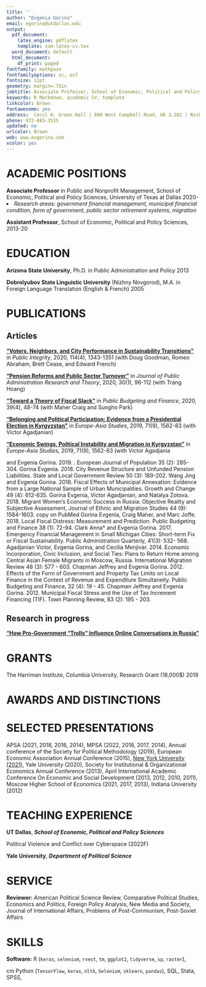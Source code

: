 ```yaml
---
title: ''
author: "Evgenia Gorina"
email: egorina@utdallas.edu
output:
  pdf_document:
    latex_engine: pdflatex
    template: svm-latex-cv.tex
  word_document: default
  html_document:
    df_print: paged
fontfamily: mathpazo
fontfamilyoptions: sc, osf
fontsize: 11pt
geometry: margin=.75in
jobtitle: Associate Professor, School of Economic, Political and Policy Sciences
keywords: R Markdown, academic CV, template
linkcolor: Brown
fontawesome: yes
address:  Cecil H. Green Hall | 800 West Campbell Road, GR 3.202 | Richardson, TX 75080-3021
phone: 972-883-3515
updated: no
urlcolor: Brown
web: www.evgorina.com
xcolor: yes
---
```


# ACADEMIC POSITIONS

**Associate Professor** in Public and Nonprofit Management, School of Economic, Political and Policy Sciences,  University of Texas at Dallas  \hfill 2020- 
<li>*Research areas: government financial management, municipal financial condition, form of government, public sector retirement systems, migration*</li>


**Assistant Professor**, School of Economic, Political and Policy Sciences, \hfill 2013-20 

# EDUCATION

**Arizona State University**, Ph.D. in Public Administration and Policy  \hfill 2013

**Dobrolyubov State Linguistic University** (Nizhny Novgorod), M.A. in Foreign Language Translation (English & French)  \hfill 2005

# PUBLICATIONS

## Articles

[**"Voters, Neighbors, and City Performance in Sustainability Transitions"**](#forthcoming) in *Public Integrity*, 2020, 114(4), 1343-1351 (with Doug Goodman, Romeo Abraham, Brett Cease, and Edward French)

[**"Pension Reforms and Public Sector Turnover"**](https://academic.oup.com/jpart/advance-article-abstract/doi/10.1093/jopart/muz009/5522313?redirectedFrom=fulltext) in *Journal of Public Administration Research and Theory*, 2020, 30(1), 96-112 (with Trang Hoang)

[**"Toward a Theory of Fiscal Slack"**](https://doi.org/10.1111/pbaf.12240) in *Public Budgeting and Finance*, 2020, 39(4), 48-74 (with Maher Craig and Sungho Park)

[**"Belonging and Political Participation: Evidence from a Presidential Election in Kyrgyzstan"**](https://doi.org/10.1080/09668136.2019.1665168) in *Europe-Asia Studies*, 2019, 71(9), 1562-83 (with Victor Agadjanian)

[**"Economic Swings, Political Instability and Migration in Kyrgyzstan"**](https://doi.org/10.1080/09668136.2019.1665168) in *Europe-Asia Studies*, 2019, 71(9), 1562-83 (with Victor Agadjania




 and Evgenia Gorina. 2019. . European Journal of Population 35 (2): 285-304.
Gorina Evgenia. 2018. City Revenue Structure and Unfunded Pension Liabilities. State and Local
Government Review 50 (3): 189-202.
Wang Jing and Evgenia Gorina. 2018. Fiscal Effects of Municipal Annexation: Evidence from a
Large National Sample of Urban Municipalities. Growth and Change 49 (4): 612-635.
Gorina Evgenia, Victor Agadjanian, and Natalya Zotova. 2018. Migrant Women’s Economic Success in Russia: Objective Reality and Subjective Assessment, Journal of Ethnic and Migration Studies 44 (9): 1584-1603. copy on PubMed
Gorina Evgenia, Craig Maher, and Marc Joffe. 2018. Local Fiscal Distress: Measurement and Prediction. Public Budgeting and Finance 38 (1): 72-94.
Clark Anna* and Evgenia Gorina. 2017. Emergency Financial Management in Small Michigan Cities: Short-term Fix or Fiscal Sustainability. Public Administration Quarterly, 41(3): 532- 568.
Agadjanian Victor, Evgenia Gorina, and Cecilia Menjivar. 2014. Economic Incorporation, Civic Inclusion, and Social Ties: Plans to Return Home among Central Asian Female Migrants in Moscow, Russia. International Migration Review 48 (3): 577 - 603.
Chapman Jeffrey and Evgenia Gorina. 2012. Effects of the Form of Government and Property Tax Limits on Local Finance in the Context of Revenue and Expenditure Simultaneity. Public Budgeting and Finance, 32 (4): 19 - 45.
Chapman Jeffrey and Evgenia Gorina. 2012. Municipal Fiscal Stress and the Use of Tax Increment Financing (TIF). Town Planning Review, 83 (2): 195 - 203.



## Research in progress

[**"How Pro-Government “Trolls” Influence Online Conversations in Russia"**](#working)

# GRANTS

The Harriman Institute, Columbia University, Research Grant (18,000$)  \hfill 2019 

# AWARDS AND DISTINCTIONS

# SELECTED PRESENTATIONS

APSA (2021, 2018, 2016, 2014), MPSA (2022, 2018, 2017, 2014), Annual conference of the Society for Political Methodology (2019), European Economic Association Annual Conference (2015), [New York University (2021)](https://www.youtube.com/watch?v=6_3E39SH688), Yale University (2020), Society for Institutional & Organizational Economics Annual Conference (2013), April International Academic Conference On Economic and Social Development (2013, 2012, 2010, 2011), Moscow Higher School of Economics (2021, 2017, 2013), Indiana University (2012)

# TEACHING EXPERIENCE

**UT Dallas**, ***School of Economic, Political and Policy Sciences***

\hskip 1cm  Political Violence and Conflict over Cyberspace (2022F)

**Yale University**, ***Department of Political Science***

# SERVICE

**Reviewer:** American Political Science Review, Comparative Political Studies, Economics and Politics, Foreign Policy Analysis, New Media and Society, Journal of International Affairs, Problems of Post-Communism, Post-Soviet Affairs

# SKILLS

**Software:** R (`keras`, `selenium`, `rvest`, `tm`, `ggplot2`, `tidyverse`, `sp`, `raster`),

\hskip 1.9 cm Python (`TensorFlow`, `keras`, `nltk`, `Selenium`, `sklearn`, `pandas`), SQL, Stata, SPSS, \LaTeX

<!-- 
# REFERENCES

Prof. Daniel Treisman (chair of the Ph.D. dissertation committee), Department of Political Science, UCLA, 4289 Bunche Hall, Los Angeles, CA 90095, [treisman@polisci.ucla.edu](treisman@polisci.ucla.edu)

Prof. Chad Hazlett (chair of the M.Sc. dissertation committee), Department of Statistics, UCLA, 8105G Mathematical Sciences, Los Angeles, CA 90095, [chazlett@ucla.edu](chazlett@ucla.edu)

Prof. Konstantin Sonin (chair of the M.A. dissertation committee), Harris Public Policy School, University of Chicago, 1155 E60 St, Chicago, IL 60637, [ksonin@uchicago.edu](ksonin@uchicago.edu)
-->


